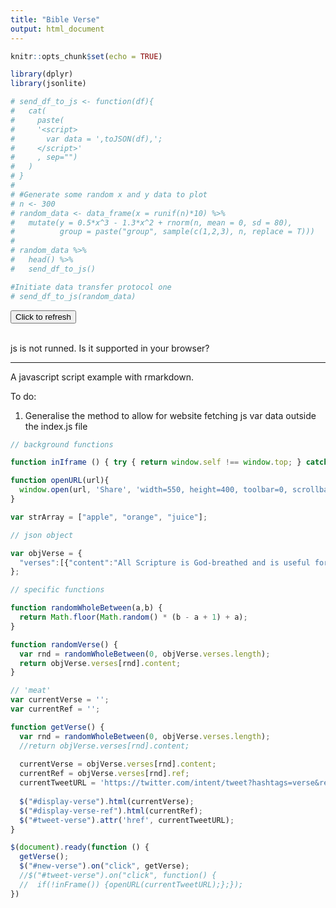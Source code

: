 ```yaml
---
title: "Bible Verse"
output: html_document
---
```


```r
knitr::opts_chunk$set(echo = TRUE)

library(dplyr)
library(jsonlite)

# send_df_to_js <- function(df){
#   cat(
#     paste(
#     '<script>
#       var data = ',toJSON(df),';
#     </script>'
#     , sep="")
#   )
# }
# 
# #Generate some random x and y data to plot
# n <- 300
# random_data <- data_frame(x = runif(n)*10) %>% 
#   mutate(y = 0.5*x^3 - 1.3*x^2 + rnorm(n, mean = 0, sd = 80),
#          group = paste("group", sample(c(1,2,3), n, replace = T)))
# 
# random_data %>% 
#   head() %>% 
#   send_df_to_js()

```


```r
#Initiate data transfer protocol one
# send_df_to_js(random_data)
```

<button class="btn btn-info btn-sm" id="new-verse">Click to refresh</button>
<br>
<br>
<p id="display-verse">js is not runned. Is it supported in your browser?</p>
<p id="display-verse-ref"></p>

***

A javascript script example with rmarkdown.

To do:

1. Generalise the method to allow for website fetching js var data outside the index.js file

<script src='https://cdnjs.cloudflare.com/ajax/libs/jquery/3.3.1/jquery.js'></script>
<script src='https://cdnjs.cloudflare.com/ajax/libs/jsSocials/1.5.0/jssocials.js'></script>

```js
// background functions

function inIframe () { try { return window.self !== window.top; } catch (e) { return true; } }

function openURL(url){
  window.open(url, 'Share', 'width=550, height=400, toolbar=0, scrollbars=1 ,location=0 ,statusbar=0,menubar=0, resizable=0');
}

var strArray = ["apple", "orange", "juice"];

// json object

var objVerse = {
  "verses":[{"content":"All Scripture is God-breathed and is useful for teaching, rebuking, correcting and training in righteousness, so that the servant of God may be thoroughly equipped for every good work.","ref":"2 Timothy 3:16-17"},{"content":"Hear, O Israel: The LORD our God, the LORD is one. Love the LORD your God with all your heart and with all your soul and with all your strength.","ref":"Deuteronomy 6:4-5"},{"content":"But he was pierced for our transgressions,<br>he was crushed for our iniquities;<br>the punishment that brought us peace was on him,<br>and by his wounds we are healed.","ref":"Isaiah 53.5"},{"content":"For God so loved the world that he gave his one and only Son, that whoever believes in him shall not perish but have eternal life.","ref":"John 3:16"},{"content":"The fear of the Lord is the beginning of knowledge,<br>    but fools despise wisdom and instruction.","ref":"Proverbs 1:7"},{"content":"As iron sharpens iron,<br>    so one person sharpens another.","ref":"Proverbs 27:17"},{"content":"The heavens declare the glory of God;<br>    the skies proclaim the work of his hands.<br>Day after day they pour forth speech;<br>    night after night they reveal knowledge.","ref":"Psalm 19:1-2"},{"content":"The Lord is my shepherd, I lack nothing.","ref":"Psalm 23:1"},{"content":"Teach us to number our days, that we may gain a heart of wisdom.","ref":"Psalm 90:12"},{"content":"For the wages of sin is death, but the gift of God is eternal life in Christ Jesus our Lord.","ref":"Romans 6:23"},{"content":"And we know that in all things God works for the good of those who love him, who have been called according to his purpose.","ref":"Romans 8:28"},{"content":"I lift up my eyes to the mountains—<br>    where does my help come from?<br>My help comes from the Lord,<br>    the Maker of heaven and earth.","ref":"Psalm 121:1-2"},{"content":"Unless the Lord builds the house,<br>    the builders labor in vain.<br>Unless the Lord watches over the city,<br>    the guards stand watch in vain.","ref":"Psalm 127:1"},{"content":"In their hearts humans plan their course,<br>    but the Lord establishes their steps.","ref":"Proverbs 19:12"},{"content":"He has made everything beautiful in its time. He has also set eternity in the human heart; yet no one can fathom what God has done from beginning to end.","ref":"Ecclesiastes 3:11"}]
};

// specific functions

function randomWholeBetween(a,b) {
  return Math.floor(Math.random() * (b - a + 1) + a);
}

function randomVerse() {
  var rnd = randomWholeBetween(0, objVerse.verses.length);
  return objVerse.verses[rnd].content;
}

// 'meat'
var currentVerse = '';
var currentRef = '';

function getVerse() {
  var rnd = randomWholeBetween(0, objVerse.verses.length);
  //return objVerse.verses[rnd].content;
  
  currentVerse = objVerse.verses[rnd].content;
  currentRef = objVerse.verses[rnd].ref;
  currentTweetURL = 'https://twitter.com/intent/tweet?hashtags=verse&related=bible&text=' + encodeURIComponent('"' + currentVerse + '" ' + currentRef);
  
  $("#display-verse").html(currentVerse);
  $("#display-verse-ref").html(currentRef);
  $("#tweet-verse").attr('href', currentTweetURL);
}

$(document).ready(function () {
  getVerse();
  $("#new-verse").on("click", getVerse);
  //$("#tweet-verse").on("click", function() {
  //  if(!inFrame()) {openURL(currentTweetURL);};});
})
```
